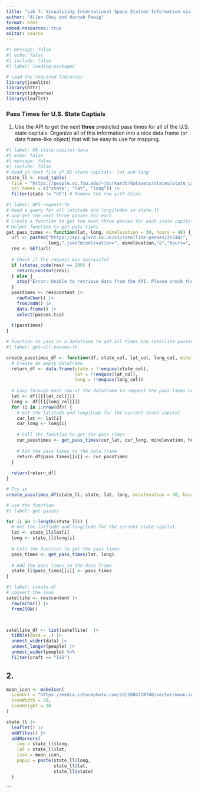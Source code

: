 ```yaml
---
title: "Lab 7: Visualizing International Space Station Information via APIs"
author: "Allen Choi and Hannah Pawig"
format: html
embed-resources: true
editor: source
---
```



```r
#| message: false
#| echo: false
#| include: false
#| label: loading-packages

# Load the required libraries
library(jsonlite)
library(httr)
library(tidyverse)
library(leaflet)
```



### Pass Times for U.S. State Captials

1. Use the API to get the next **three** predicted pass times for all of the 
U.S. state capitals. Organize all of this information into a nice data frame (or
data frame-like object) that will be easy to use for mapping.


```r
#| label: US-state-capital-data
#| echo: false
#| message: false
#| include: false
# Read in text file of US state capitals' lat and long
state_ll <- read_table(
  file = "https://people.sc.fsu.edu/~jburkardt/datasets/states/state_capitals_ll.txt",
  col_names = c("state", "lat", "long")) |> 
  filter(state != "US") # Remove the row with China 
```

```r
#| label: API-request-fn
# Need a query for all latitude and longitudes in state_ll
# and get the next three passes for each
# Create a function to get the next three passes for each state capital in state_ll
# Helper function to get pass times
get_pass_times <- function(lat, long, minelevation = 30, hours = 48) {
  url <- paste0("https://api.g7vrd.co.uk/v1/satellite-passes/25544/", lat,"/",
                long,".json?minelevation=", minelevation,"&","hours=", hours)
  res <- GET(url)
  
  # Check if the request was successful
  if (status_code(res) == 200) {
    return(content(res))
  } else {
    stop("Error: Unable to retrieve data from the API. Please check the URL or parameters.")
  }
  passtimes <- res$content |> 
    rawToChar() |> 
    fromJSON() |> 
    data.frame() |> 
    select(passes.tca) 
  
  t(passtimes)
}

```

```r
# Function to pass in a dataframe to get all times the satellite passes
#| label: get-all-passes-fn

create_passtimes_df <- function(df, state_col, lat_col, long_col, minelevation = 70, hours = 12) {
  # Create an empty dataframe
  return_df <- data.frame(state = !!enquos(state_col),
                          lat = !!enquos(lat_col),
                          long = !!enquos(long_col))
  
  # Loop through each row of the dataframe to request the pass times one row at a time
  lat <- df[[{{lat_col}}]]
  long <- df[[{{long_col}}]]
  for (i in 1:nrow(df)) {
    # Get the latitude and longitude for the current state capital
    cur_lat <- lat[i]
    cur_long <- long[i]
    
    # Call the function to get the pass times
    cur_passtimes <- get_pass_times(cur_lat, cur_long, minelevation, hours)
    
    # Add the pass times to the data frame
    return_df$pass_times[[i]] <- cur_passtimes
  }
  
  return(return_df)
}

```


```r
# Try it
create_passtimes_df(state_ll, state, lat, long, minelevation = 30, hours = 48)
```


```r
# use the function
#| label: get-passes

for (i in 1:length(state_ll)) {
  # Get the latitude and longitude for the current state capital
  lat <- state_ll$lat[i]
  long <- state_ll$long[i]
  
  # Call the function to get the pass times
  pass_times <- get_pass_times(lat, long)
  
  # Add the pass times to the data frame
  state_ll$pass_times[[i]] <- pass_times
}
```



```r
#| label: create-df
# convert the json
satellite <- res$content |> 
  rawToChar() |> 
  fromJSON()



satellite_df <- list(satellite)  |> 
  tibble(data = .) |> 
  unnest_wider(data) |> 
  unnest_longer(people) |> 
  unnest_wider(people) %>% 
  filter(craft == "ISS")

```



## 2.

```r
moon_icon <- makeIcon(
  iconUrl = "https://media.istockphoto.com/id/1004728748/vector/moon-icon-flat-design.jpg?s=1024x1024&w=is&k=20&c=fYH6eM0A_xymXZ_ZdQ19AHhBPwsQyh4Cz8EMKjYaIlk=",
  iconWidth = 30,
  iconHeight = 30
)

state_ll |> 
  leaflet() |> 
  addTiles() |> 
  addMarkers(
    lng = state_ll$long,
    lat = state_ll$lat,
    icon = moon_icon,
    popup = paste(state_ll$long,
                  state_ll$lat,
                  state_ll$state)
  )

```


```

